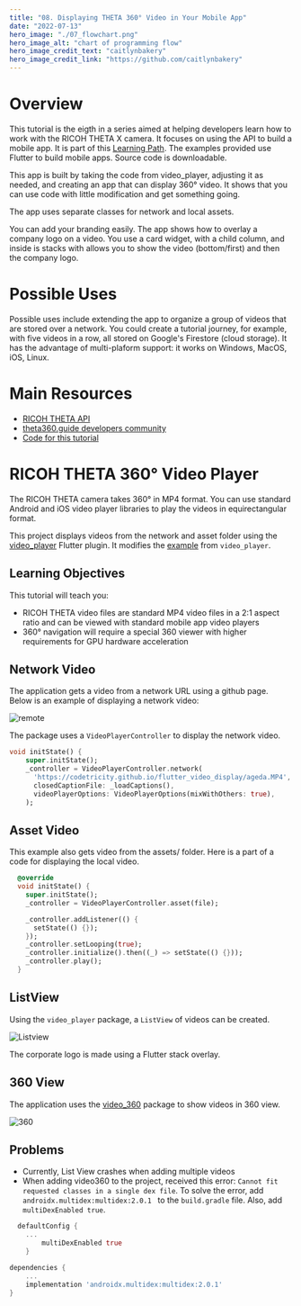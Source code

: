 ```yaml
---
title: "08. Displaying THETA 360° Video in Your Mobile App"
date: "2022-07-13"
hero_image: "./07_flowchart.png"
hero_image_alt: "chart of programming flow"
hero_image_credit_text: "caitlynbakery"
hero_image_credit_link: "https://github.com/caitlynbakery"
---
```


# Overview

This tutorial is the eigth in a series aimed at helping developers learn how to work with the RICOH THETA X camera. It focuses on using the API to 
build a mobile app. It is part of this [Learning Path](https://starter.theta360.guide/learning-path/). The examples provided use Flutter to build mobile apps. 
Source code is downloadable.

This app is built by taking the code from video_player, adjusting it as needed, and creating an app that can display 360° video. It shows that you can use 
code with little modification and get something going.

The app uses separate classes for network and local assets.

You can add your branding easily. The app shows how to overlay a company logo on a video. You use a card widget, with a child column, and inside is stacks with allows you to 
show the video (bottom/first) and then the company logo.

# Possible Uses 

Possible uses include extending the app to organize a group of videos that are stored over a network. You could create a tutorial journey, for example, with five videos 
in a row, all stored on Google's Firestore (cloud storage). It has the advantage of multi-plaform support: it works on Windows, MacOS, iOS, Linux.

# Main Resources

* [RICOH THETA API](https://api.ricoh/docs/theta-web-api-v2.1/) 
* [theta360.guide developers community](https://theta360.guide/) 
* [Code for this tutorial](https://github.com/theta360developers/08_flutter_video_display) 

# RICOH THETA 360° Video Player

The RICOH THETA camera takes 360° in MP4 format. You can use standard Android and iOS video player libraries to play
the videos in equirectangular format.

This project displays videos from the network and asset folder using the [video_player](https://pub.dev/packages/video_player) Flutter plugin. 
It modifies the [example](https://pub.dev/packages/video_player/example) from `video_player`. 

## Learning Objectives

This tutorial will teach you:

* RICOH THETA video files are standard MP4 video files in a 2:1 aspect ratio and can be viewed with standard mobile app video players
* 360° navigation will require a special 360 viewer with higher requirements for GPU hardware acceleration

## Network Video

The application gets a video from a network URL using a github page. Below is an example of displaying a network video:

![remote](remote.gif)

The package uses a `VideoPlayerController` to display the network video.

```dart
void initState() {
    super.initState();
    _controller = VideoPlayerController.network(
      'https://codetricity.github.io/flutter_video_display/ageda.MP4',
      closedCaptionFile: _loadCaptions(),
      videoPlayerOptions: VideoPlayerOptions(mixWithOthers: true),
    );
```

## Asset Video

This example also gets video from the assets/ folder. Here is a part of a code for displaying the local video.

```dart
  @override
  void initState() {
    super.initState();
    _controller = VideoPlayerController.asset(file);

    _controller.addListener(() {
      setState(() {});
    });
    _controller.setLooping(true);
    _controller.initialize().then((_) => setState(() {}));
    _controller.play();
  }

```

## ListView

Using the `video_player` package, a `ListView` of videos can be created. 

![Listview](listview.png)

The corporate logo is made using a Flutter stack overlay.

## 360 View

The application uses the [video_360](https://pub.dev/packages/video_360) package to show videos in 360 view. 

![360](360_view.gif)


## Problems
* Currently, List View crashes when adding multiple videos
* When adding video360 to the project, received this error: `Cannot fit requested classes in a single dex file`. To solve the error, add `androidx.multidex:multidex:2.0.1 ` to the `build.gradle` file. Also, add `multiDexEnabled true`. 

```dart
  defaultConfig {
    ...
        multiDexEnabled true
    }

dependencies {
    ...
    implementation 'androidx.multidex:multidex:2.0.1'
}

```

